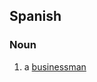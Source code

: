 ==Spanish==

===Noun===
{{es-noun|m|head=[[hombre]] [[de]] [[negocios]]|f=mujer de negocios}}

# a [[businessman]]